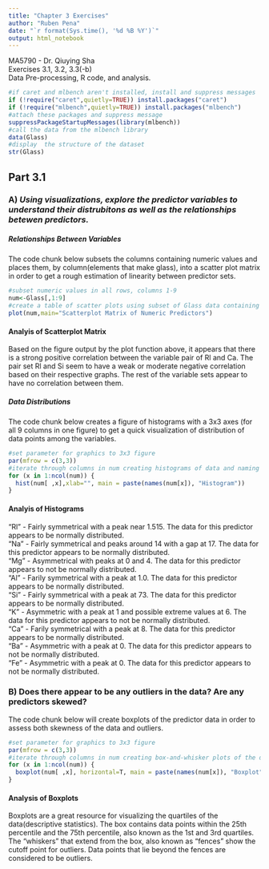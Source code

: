 ```yaml
---
title: "Chapter 3 Exercises"
author: "Ruben Pena"
date: "`r format(Sys.time(), '%d %B %Y')`"
output: html_notebook
---
```

  MA5790 - Dr. Qiuying Sha    
  Exercises 3.1, 3.2, 3.3(-b)  
  Data Pre-processing, R code, and analysis.
```r
#if caret and mlbench aren't installed, install and suppress messages
if (!require("caret",quietly=TRUE)) install.packages("caret")
if (!require("mlbench",quietly=TRUE)) install.packages("mlbench")
#attach these packages and suppress message
suppressPackageStartupMessages(library(mlbench))
#call the data from the mlbench library
data(Glass)
#display  the structure of the dataset
str(Glass)
```
## Part 3.1
### A) *Using visualizations, explore the predictor variables to understand their distrubitons as well as the relationships betewen predictors.*

##### Relationships Between Variables

The code chunk below subsets the columns containing numeric values and places them, by column(elements that make glass), into a scatter plot matrix in order to get a rough estimation of linearity between predictor sets.
```r
#subset numeric values in all rows, columns 1-9
num<-Glass[,1:9]
#create a table of scatter plots using subset of Glass data containing numerics only
plot(num,main="Scatterplot Matrix of Numeric Predictors") 
```
#### Analyis of Scatterplot Matrix
Based on the figure output by the plot function above, it appears that there is a strong positive correlation between the variable pair of Rl and Ca. The pair set Rl and Si seem to have a weak or moderate negative correlation based on their respective graphs. The rest of the variable sets appear to have no correlation between them.

##### Data Distributions
The code chunk below creates a figure of histograms with a 3x3 axes (for all 9 columns in one figure) to get a quick visualization of distribution of data points among the variables.
```r
#set parameter for graphics to 3x3 figure
par(mfrow = c(3,3)) 
#iterate through columns in num creating histograms of data and naming each as the column name + Histogram
for (x in 1:ncol(num)) {
  hist(num[ ,x],xlab="", main = paste(names(num[x]), "Histogram"))
} 
```
#### Analyis of Histograms
"Rl" - Fairly symmetrical with a peak near 1.515. The data for this predictor appears to be normally distributed.  
"Na" - Fairly symmetrical and peaks around 14 with a gap at 17.  The data for this predictor appears to be normally distributed.  
"Mg" - Asymmetrical with peaks at 0 and 4.  The data for this predictor appears to not be normally distributed.  
"Al" - Farily symmetrical with a peak at 1.0. The data for this predictor appears to be normally distributed.   
"Si" - Fairly symmetrical with a peak at 73. The data for this predictor appears to be normally distributed.  
"K"  - Asymmetric with a peak at 1 and possible extreme values at 6. The data for this predictor appears to not be normally distributed.    
"Ca" - Farily symmetrical with a peak at 8. The data for this predictor appears to be normally distributed.   
"Ba" - Asymmetric with a peak at 0. The data for this predictor appears to not be normally distributed.   
"Fe" - Asymmetric with a peak at 0. The data for this predictor appears to not be normally distributed.    

### B) Does there appear to be any outliers in the data? Are any predictors skewed?
The code chunk below will create boxplots of the predictor data in order to assess both skewness of the data and outliers.
```r
#set parameter for graphics to 3x3 figure
par(mfrow = c(3,3)) 
#iterate through columns in num creating box-and-whisker plots of the data and naming each as the column name + Boxplot
for (x in 1:ncol(num)) {
  boxplot(num[ ,x], horizontal=T, main = paste(names(num[x]), "Boxplot"))
}
```
#### Analysis of Boxplots
Boxplots are a great resource for visualizing the quartiles of the data(descriptive statistics). The box contains data points within the 25th percentile and the 75th percentile, also known as the 1st and 3rd quartiles. The "whiskers" that extend from the box, also known as "fences" show the cutoff point for outliers. Data points that lie beyond the fences are considered to be outliers. 









